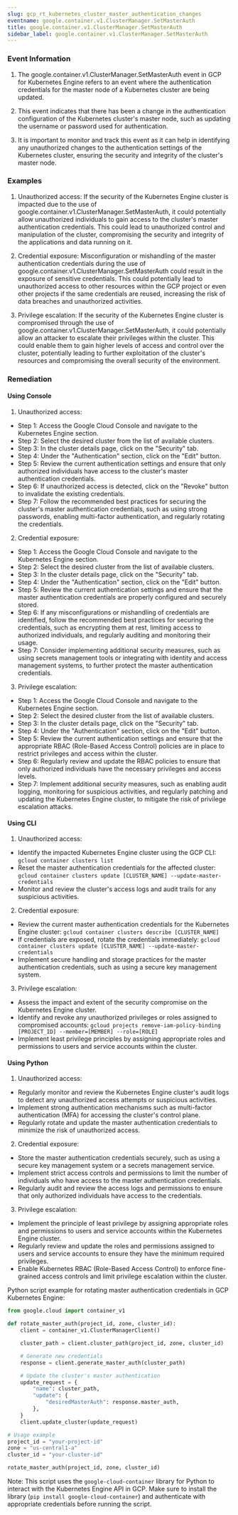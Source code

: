 ```yaml
--- 
slug: gcp_rt_kubernetes_cluster_master_authentication_changes
eventname: google.container.v1.ClusterManager.SetMasterAuth
title: google.container.v1.ClusterManager.SetMasterAuth
sidebar_label: google.container.v1.ClusterManager.SetMasterAuth
---
```

                       
### Event Information

1. The google.container.v1.ClusterManager.SetMasterAuth event in GCP for Kubernetes Engine refers to an event where the authentication credentials for the master node of a Kubernetes cluster are being updated.

2. This event indicates that there has been a change in the authentication configuration of the Kubernetes cluster's master node, such as updating the username or password used for authentication.

3. It is important to monitor and track this event as it can help in identifying any unauthorized changes to the authentication settings of the Kubernetes cluster, ensuring the security and integrity of the cluster's master node.


### Examples

1. Unauthorized access: If the security of the Kubernetes Engine cluster is impacted due to the use of google.container.v1.ClusterManager.SetMasterAuth, it could potentially allow unauthorized individuals to gain access to the cluster's master authentication credentials. This could lead to unauthorized control and manipulation of the cluster, compromising the security and integrity of the applications and data running on it.

2. Credential exposure: Misconfiguration or mishandling of the master authentication credentials during the use of google.container.v1.ClusterManager.SetMasterAuth could result in the exposure of sensitive credentials. This could potentially lead to unauthorized access to other resources within the GCP project or even other projects if the same credentials are reused, increasing the risk of data breaches and unauthorized activities.

3. Privilege escalation: If the security of the Kubernetes Engine cluster is compromised through the use of google.container.v1.ClusterManager.SetMasterAuth, it could potentially allow an attacker to escalate their privileges within the cluster. This could enable them to gain higher levels of access and control over the cluster, potentially leading to further exploitation of the cluster's resources and compromising the overall security of the environment.

### Remediation

#### Using Console

1. Unauthorized access:
- Step 1: Access the Google Cloud Console and navigate to the Kubernetes Engine section.
- Step 2: Select the desired cluster from the list of available clusters.
- Step 3: In the cluster details page, click on the "Security" tab.
- Step 4: Under the "Authentication" section, click on the "Edit" button.
- Step 5: Review the current authentication settings and ensure that only authorized individuals have access to the cluster's master authentication credentials.
- Step 6: If unauthorized access is detected, click on the "Revoke" button to invalidate the existing credentials.
- Step 7: Follow the recommended best practices for securing the cluster's master authentication credentials, such as using strong passwords, enabling multi-factor authentication, and regularly rotating the credentials.

2. Credential exposure:
- Step 1: Access the Google Cloud Console and navigate to the Kubernetes Engine section.
- Step 2: Select the desired cluster from the list of available clusters.
- Step 3: In the cluster details page, click on the "Security" tab.
- Step 4: Under the "Authentication" section, click on the "Edit" button.
- Step 5: Review the current authentication settings and ensure that the master authentication credentials are properly configured and securely stored.
- Step 6: If any misconfigurations or mishandling of credentials are identified, follow the recommended best practices for securing the credentials, such as encrypting them at rest, limiting access to authorized individuals, and regularly auditing and monitoring their usage.
- Step 7: Consider implementing additional security measures, such as using secrets management tools or integrating with identity and access management systems, to further protect the master authentication credentials.

3. Privilege escalation:
- Step 1: Access the Google Cloud Console and navigate to the Kubernetes Engine section.
- Step 2: Select the desired cluster from the list of available clusters.
- Step 3: In the cluster details page, click on the "Security" tab.
- Step 4: Under the "Authentication" section, click on the "Edit" button.
- Step 5: Review the current authentication settings and ensure that the appropriate RBAC (Role-Based Access Control) policies are in place to restrict privileges and access within the cluster.
- Step 6: Regularly review and update the RBAC policies to ensure that only authorized individuals have the necessary privileges and access levels.
- Step 7: Implement additional security measures, such as enabling audit logging, monitoring for suspicious activities, and regularly patching and updating the Kubernetes Engine cluster, to mitigate the risk of privilege escalation attacks.

#### Using CLI

1. Unauthorized access:
- Identify the impacted Kubernetes Engine cluster using the GCP CLI: `gcloud container clusters list`
- Reset the master authentication credentials for the affected cluster: `gcloud container clusters update [CLUSTER_NAME] --update-master-credentials`
- Monitor and review the cluster's access logs and audit trails for any suspicious activities.

2. Credential exposure:
- Review the current master authentication credentials for the Kubernetes Engine cluster: `gcloud container clusters describe [CLUSTER_NAME]`
- If credentials are exposed, rotate the credentials immediately: `gcloud container clusters update [CLUSTER_NAME] --update-master-credentials`
- Implement secure handling and storage practices for the master authentication credentials, such as using a secure key management system.

3. Privilege escalation:
- Assess the impact and extent of the security compromise on the Kubernetes Engine cluster.
- Identify and revoke any unauthorized privileges or roles assigned to compromised accounts: `gcloud projects remove-iam-policy-binding [PROJECT_ID] --member=[MEMBER] --role=[ROLE]`
- Implement least privilege principles by assigning appropriate roles and permissions to users and service accounts within the cluster.

#### Using Python

1. Unauthorized access:
- Regularly monitor and review the Kubernetes Engine cluster's audit logs to detect any unauthorized access attempts or suspicious activities.
- Implement strong authentication mechanisms such as multi-factor authentication (MFA) for accessing the cluster's control plane.
- Regularly rotate and update the master authentication credentials to minimize the risk of unauthorized access.

2. Credential exposure:
- Store the master authentication credentials securely, such as using a secure key management system or a secrets management service.
- Implement strict access controls and permissions to limit the number of individuals who have access to the master authentication credentials.
- Regularly audit and review the access logs and permissions to ensure that only authorized individuals have access to the credentials.

3. Privilege escalation:
- Implement the principle of least privilege by assigning appropriate roles and permissions to users and service accounts within the Kubernetes Engine cluster.
- Regularly review and update the roles and permissions assigned to users and service accounts to ensure they have the minimum required privileges.
- Enable Kubernetes RBAC (Role-Based Access Control) to enforce fine-grained access controls and limit privilege escalation within the cluster.

Python script example for rotating master authentication credentials in GCP Kubernetes Engine:

```python
from google.cloud import container_v1

def rotate_master_auth(project_id, zone, cluster_id):
    client = container_v1.ClusterManagerClient()

    cluster_path = client.cluster_path(project_id, zone, cluster_id)

    # Generate new credentials
    response = client.generate_master_auth(cluster_path)

    # Update the cluster's master authentication
    update_request = {
        "name": cluster_path,
        "update": {
            "desiredMasterAuth": response.master_auth,
        },
    }
    client.update_cluster(update_request)

# Usage example
project_id = "your-project-id"
zone = "us-central1-a"
cluster_id = "your-cluster-id"

rotate_master_auth(project_id, zone, cluster_id)
```

Note: This script uses the `google-cloud-container` library for Python to interact with the Kubernetes Engine API in GCP. Make sure to install the library (`pip install google-cloud-container`) and authenticate with appropriate credentials before running the script.


 